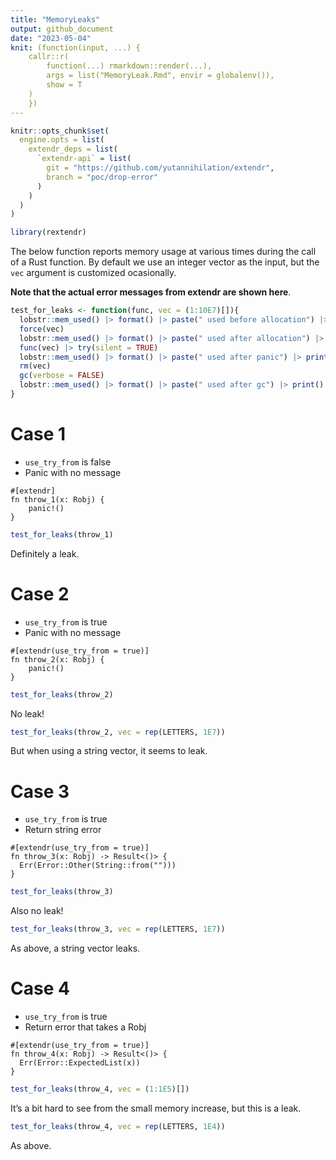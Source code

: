 ```yaml
---
title: "MemoryLeaks"
output: github_document
date: "2023-05-04"
knit: (function(input, ...) {
    callr::r(
        function(...) rmarkdown::render(...),
        args = list("MemoryLeak.Rmd", envir = globalenv()),
        show = T
    )
    })
---
```

```r
knitr::opts_chunk$set(
  engine.opts = list(
    extendr_deps = list(
      `extendr-api` = list(
        git = "https://github.com/yutannihilation/extendr", 
        branch = "poc/drop-error"
      )
    )
  )
)
```


```r
library(rextendr)
```

The below function reports memory usage at various times during the call of a Rust function.
By default we use an integer vector as the input, but the `vec` argument is customized ocasionally.

**Note that the actual error messages from extendr are shown here**.
```r
test_for_leaks <- function(func, vec = (1:10E7)[]){
  lobstr::mem_used() |> format() |> paste(" used before allocation") |> print()
  force(vec)
  lobstr::mem_used() |> format() |> paste(" used after allocation") |> print()
  func(vec) |> try(silent = TRUE) 
  lobstr::mem_used() |> format() |> paste(" used after panic") |> print()
  rm(vec)
  gc(verbose = FALSE)
  lobstr::mem_used() |> format() |> paste(" used after gc") |> print()
}
```


# Case 1

* `use_try_from` is false
* Panic with no message

```extendrsrc
#[extendr]
fn throw_1(x: Robj) {
    panic!()
}
```
```r
test_for_leaks(throw_1)
```
Definitely a leak.

# Case 2

* `use_try_from` is true
* Panic with no message

```extendrsrc
#[extendr(use_try_from = true)]
fn throw_2(x: Robj) {
    panic!()
}
```
```r
test_for_leaks(throw_2)
```

No leak!

```r
test_for_leaks(throw_2, vec = rep(LETTERS, 1E7))
```

But when using a string vector, it seems to leak.

# Case 3
* `use_try_from` is true
* Return string error

```extendrsrc
#[extendr(use_try_from = true)]
fn throw_3(x: Robj) -> Result<()> {
  Err(Error::Other(String::from("")))
}
```
```r
test_for_leaks(throw_3)
```

Also no leak!

```r
test_for_leaks(throw_3, vec = rep(LETTERS, 1E7))
```

As above, a string vector leaks.

# Case 4
* `use_try_from` is true
* Return error that takes a Robj

```extendrsrc
#[extendr(use_try_from = true)]
fn throw_4(x: Robj) -> Result<()> {
  Err(Error::ExpectedList(x))
}
```

```r
test_for_leaks(throw_4, vec = (1:1E5)[])
```

It's a bit hard to see from the small memory increase, but this is a leak.

```r
test_for_leaks(throw_4, vec = rep(LETTERS, 1E4))
```

As above.